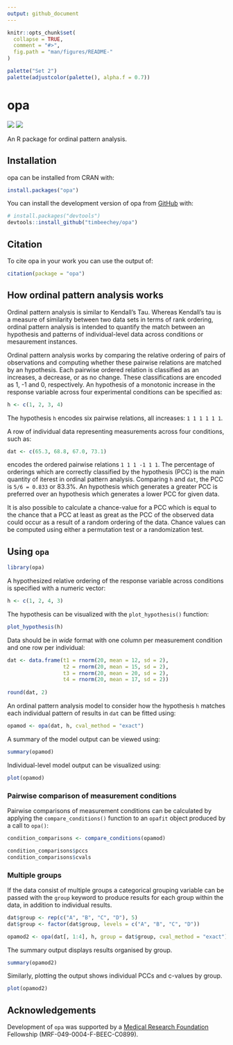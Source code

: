 ```yaml
---
output: github_document
---
```


<!-- README.md is generated from README.Rmd. Please edit that file -->

```r
knitr::opts_chunk$set(
  collapse = TRUE,
  comment = "#>",
  fig.path = "man/figures/README-"
)

palette("Set 2")
palette(adjustcolor(palette(), alpha.f = 0.7))
```

# opa

<!-- badges: start -->
![](https://www.r-pkg.org/badges/version-ago/opa?color=orange)
![](https://cranlogs.r-pkg.org/badges/grand-total/opa) 
<!-- badges: end -->

An R package for ordinal pattern analysis.

## Installation

opa can be installed from CRAN with:

```r
install.packages("opa")
```

You can install the development version of opa from [GitHub](https://github.com/) with:

```r
# install.packages("devtools")
devtools::install_github("timbeechey/opa")
```

## Citation

To cite opa in your work you can use the output of:

```r
citation(package = "opa")
```

## How ordinal pattern analysis works

Ordinal pattern analysis is similar to Kendall's Tau. Whereas Kendall's tau is a measure of similarity between two data sets in terms of rank ordering, ordinal pattern analysis is intended to quantify the match between an hypothesis and patterns of individual-level data across conditions or mesaurement instances.

Ordinal pattern analysis works by comparing the relative ordering of pairs of observations and computing whether these pairwise relations are matched by an hypothesis. Each pairwise ordered relation is classified as an increases, a decrease, or as no change. These classifications are encoded as 1, -1 and 0, respectively. An hypothesis of a monotonic increase in the response variable across four experimental conditions can be specified as:

```r
h <- c(1, 2, 3, 4)
```

The hypothesis `h` encodes six pairwise relations, all increases: `1 1 1 1 1 1`.

A row of individual data representing measurements across four conditions, such as:

```r
dat <- c(65.3, 68.8, 67.0, 73.1)
```

encodes the ordered pairwise relations `1 1 1 -1 1 1`. The percentage of orderings which are correctly classified by the hypothesis (PCC) is the main quantity of iterest in ordinal pattern analysis. Comparing `h` and `dat`, the PCC is `5/6 = 0.833` or 83.3%. An hypothesis which generates a greater PCC is preferred over an hypothesis which generates a lower PCC for given data.

It is also possible to calculate a chance-value for a PCC which is equal to the chance that a PCC at least as great as the PCC of the observed data could occur as a result of a random ordering of the data. Chance values can be computed using either a permutation test or a randomization test.

## Using `opa`

```r
library(opa)
```

A hypothesized relative ordering of the response variable across conditions is specified with a numeric vector:

```r
h <- c(1, 2, 4, 3)
```

The hypothesis can be visualized with the `plot_hypothesis()` function:

```r
plot_hypothesis(h)
```

Data should be in _wide_ format with one column per measurement condition and one row per individual:

```r
dat <- data.frame(t1 = rnorm(20, mean = 12, sd = 2),
                  t2 = rnorm(20, mean = 15, sd = 2),
                  t3 = rnorm(20, mean = 20, sd = 2),
                  t4 = rnorm(20, mean = 17, sd = 2))
                  
round(dat, 2)
```

An ordinal pattern analysis model to consider how the hypothesis `h` matches each individual pattern of results in `dat` can be fitted using:

```r
opamod <- opa(dat, h, cval_method = "exact")
```

A summary of the model output can be viewed using:

```r
summary(opamod)
```

Individual-level model output can be visualized using:

```r
plot(opamod)
```

### Pairwise comparison of measurement conditions

Pairwise comparisons of measurement conditions can be calculated by applying the `compare_conditions()` function to an `opafit` object produced by a call to `opa()`:

```r
condition_comparisons <- compare_conditions(opamod)

condition_comparisons$pccs
condition_comparisons$cvals
```

### Multiple groups 

If the data consist of multiple groups a categorical grouping variable can be passed with the `group` keyword to produce results for each group within the data, in addition to individual results.

```r
dat$group <- rep(c("A", "B", "C", "D"), 5)
dat$group <- factor(dat$group, levels = c("A", "B", "C", "D"))

opamod2 <- opa(dat[, 1:4], h, group = dat$group, cval_method = "exact")
```

The summary output displays results organised by group.

```r
summary(opamod2)
```

Similarly, plotting the output shows individual PCCs and c-values by group.

```r
plot(opamod2)
```

## Acknowledgements

Development of `opa` was supported by a [Medical Research Foundation](https://www.medicalresearchfoundation.org.uk/) Fellowship (MRF-049-0004-F-BEEC-C0899).
